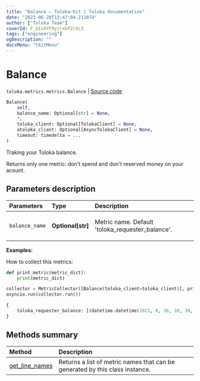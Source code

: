 ```yaml
---
title: "Balance — Toloka-Kit | Toloka documentation"
date: "2023-06-20T13:47:04.211074"
author: ["Toloka Team"]
coverId: F_bIcOYF9yjrxkPZrXc3
tags: ["engineering"]
ogDescription: ""
docsMenu: "tkitMenu"
---
```


# Balance

`toloka.metrics.metrics.Balance` | [Source code](https://github.com/Toloka/toloka-kit/blob/v1.2.0/src/metrics/metrics.py#L145)

```python
Balance(
    self,
    balance_name: Optional[str] = None,
    *,
    toloka_client: Optional[TolokaClient] = None,
    atoloka_client: Optional[AsyncTolokaClient] = None,
    timeout: timedelta = ...
)
```

Traking your Toloka balance.

Returns only one metric: don't spend and don't reserved money on your acount.

## Parameters description

| Parameters | Type | Description |
| :----------| :----| :-----------|
`balance_name`|**Optional\[str\]**|<p>Metric name. Default 'toloka_requester_balance'.</p>

**Examples:**

How to collect this metrics:

```python
def print_metric(metric_dict):
    print(metric_dict)

collector = MetricCollector([Balance(toloka_client=toloka_client)], print_metric)
asyncio.run(collector.run())
```

```python
{
    toloka_requester_balance: [(datetime.datetime(2021, 8, 30, 10, 30, 59, 628239), Decimal('123.4500'))],
}
```

## Methods summary

| Method | Description |
| :------| :-----------|
[get_line_names](/docs/toloka-kit/reference/toloka.metrics.metrics.Balance.get_line_names)| Returns a list of metric names that can be generated by this class instance.
